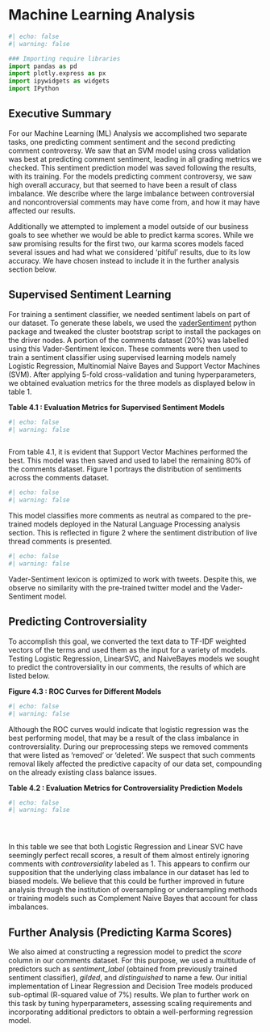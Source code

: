 # Machine Learning Analysis
```python
#| echo: false
#| warning: false 

### Importing require libraries 
import pandas as pd
import plotly.express as px
import ipywidgets as widgets
import IPython

```

## Executive Summary 
For our Machine Learning (ML) Analysis we accomplished two separate tasks, one predicting comment sentiment and the second predicting comment controversy. We saw that an SVM model using cross validation was best at predicting comment sentiment, leading in all grading metrics we checked. This sentiment prediction model was saved following the results, with its training. For the models predicting comment controversy, we saw high overall accuracy, but that seemed to have been a result of class imbalance. We describe where the large imbalance between controversial and noncontroversial comments may have come from, and how it may have affected our results. <br>

Additionally we attempted to implement a model outside of our business goals to see whether we would be able to predict karma scores. While we saw promising results for the first two, our karma scores models faced several issues and had what we considered 'pitiful' results, due to its low accuracy. We have chosen instead to include it in the further analysis section below.

<a id = "super_sentiment"> </a> 

## Supervised Sentiment Learning 
 
For training a sentiment classifier, we needed sentiment labels on part of our dataset. To generate these labels, we used the <a href = "https://vadersentiment.readthedocs.io/en/latest/" target = _blank>vaderSentiment</a> python package and tweaked the cluster bootstrap script to install the packages on the driver nodes. A portion of the comments dataset (20%) was labelled using this Vader-Sentiment lexicon. These comments were then used to train a sentiment classifier using supervised learning models namely Logistic Regression, Multinomial Naive Bayes and Support Vector Machines (SVM). After applying 5-fold cross-validation and tuning hyperparameters, we obtained evaluation metrics for the three models as displayed below in table 1. 

<b> Table 4.1 : Evaluation Metrics for Supervised Sentiment Models </b> 

```python
#| echo: false
#| warning: false



```

From table 4.1, it is evident that Support Vector Machines performed the best. This model was then saved and used to label the remaining 80% of the comments dataset. Figure 1 portrays the distribution of sentiments across the comments dataset. 


```python
#| echo: false
#| warning: false


```

This model classifies more comments as neutral as compared to the pre-trained models deployed in the Natural Language Processing analysis section. This is reflected in figure 2 where the sentiment distribution of live thread comments is presented. 

```python
#| echo: false
#| warning: false


```

Vader-Sentiment lexicon is optimized to work with tweets. Despite this, we observe no similarity with the pre-trained twitter model and the Vader-Sentiment model. 

<a id = "controversiality"> </a> 

## Predicting Controversiality

To accomplish this goal, we converted the text data to TF-IDF weighted vectors of the terms and used them as the input for a variety of models. Testing Logistic Regression, LinearSVC, and NaiveBayes models we sought to predict the controversiality in our comments, the results of which are listed below.

<b> Figure 4.3 : ROC Curves for Different Models </b>

```python
#| echo: false
#| warning: false


```

Although the ROC curves would indicate that logistic regression was the best performing model, that may be a result of the class imbalance in controversiality. During our preprocessing steps we removed comments that were listed as 'removed' or 'deleted'. We suspect that such comments removal likely affected the predictive capacity of our data set, compounding on the already existing class balance issues.

<b> Table 4.2 : Evaluation Metrics for Controversiality Prediction Models </b> 

```python
#| echo: false
#| warning: false





```

In this table we see that both Logistic Regression and Linear SVC have seemingly perfect recall scores, a result of them almost entirely ignoring comments with <i>controversiality </i> labeled as 1. This appears to confirm our supposition that the underlying class imbalance in our dataset has led to biased models. We believe that this could be further improved in future analysis through the institution of oversampling or undersampling methods or training models such as Complement Naive Bayes that account for class imbalances.

<a id = "future_analysis"> </a> 

## Further Analysis (Predicting Karma Scores)

We also aimed at constructing a regression model to predict the <i>score</i> column in our comments dataset. For this purpose, we used a multitude of predictors such as <i>sentiment_label</i> (obtained from previously trained sentiment classifier), <i>gilded</i>, and <i>distinguished</i> to name a few. Our initial implementation of Linear Regression and Decision Tree models produced sub-optimal (R-squared value of 7%) results. We plan to further work on this task by tuning hyperparameters, assessing scaling requirements and incorporating additional predictors to obtain a well-performing regression model.    


